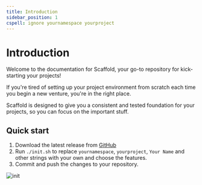 ```yaml
---
title: Introduction
sidebar_position: 1
cspell: ignore yournamespace yourproject
---
```


# Introduction

Welcome to the documentation for Scaffold, your go-to repository for
kick-starting your projects!

If you're tired of setting up your project environment from scratch each time
you begin a new venture, you're in the right place.

Scaffold is designed to give you a consistent and tested foundation for your
projects, so you can focus on the important stuff.

## Quick start

1. Download the latest release from [GitHub](https://github.com/AlexSkrypnyk/scaffold/releases/latest)
2. Run `./init.sh` to replace `yournamespace`, `yourproject`, `Your Name` and
   other strings with your own and choose the features.
3. Commit and push the changes to your repository.

![init](/img/init.gif)
